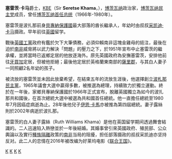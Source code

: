 {{Infobox officeholder
| name = 塞雷茨·卡马爵士<br><small>Sir Seretse Khama</small>
| honorific-prefix = [[阁下|阁下]]
| honorific-suffix = {{postnominals|country=GBR|size=100%|GCB|KBE}}
| order = 第一任[[博茨瓦纳总统|博茨瓦纳总统]]
| image = 1980, Founding President of Botswana() (cropped).jpg
| alt = 
| caption = 塞雷茨·卡马爵士{{KBE}}
| vicepresident = [[奎特·馬西雷|奎特·馬西雷]]
| predecessor = 本人（作为总理）<ref name=Constitution>[http://www.commonlii.org/bw/legis/const/1966/1.html#Ch4P1 The President and Vice President] {{Wayback|url=http://www.commonlii.org/bw/legis/const/1966/1.html#Ch4P1 |date=20120804023106 }}. Chapter 4, Part I, Constitution of Botswana</ref>
| successor = [[奎特·馬西雷|奎特·馬西雷]]
| footnotes = 
| order2 = 第一任[[博茨瓦纳总理|博茨瓦纳总理]]
| predecessor2 = 职务创设
| party = [[博茨瓦纳民主党|博茨瓦纳民主党]]
| successor2 = 本人（作为总统）<ref name=Constitution/>
| birth_name = Seretse Goitsebeng Maphiri Khama
| birth_date = {{birth date|df=yes|1921|7|1}}
| birth_place = [[贝专纳|贝专纳]][[塞羅韋|塞羅韋]]
| death_date = {{death date and age|df=yes|1980|7|13|1921|7|1}}
| death_place = {{BWA}}[[嘉柏隆里|嘉柏隆里]]
| resting_place = Royal Cemetery <br> {{BWA}}[[塞羅韋|塞羅韋]]
| nationality = {{BWA}}
| spouse = {{marriage|{{tsl|en|Ruth Williams Khama}}|1948}}
| relations = 
| children = {{plainlist|
*Jacqueline Khama
*[[伊恩·卡馬|伊恩·卡馬]]
*{{tsl|en|Tshekedi Khama II}}
*Anthony Khama}}
| parents = 
| residence = 
| alma_mater = {{plainlist|
*{{tsl|en|University of Fort Hare}}
*[[牛津大學貝里歐學院|牛津大學貝里歐學院]]}}
| profession = [[大律師|大律師]]
| website = 
| term_start = 1966年9月30日
| term_end = 1980年7月13日
| term_start2 = 1965年3月3日
| term_end2 = 1966年9月30日
}}
'''塞雷茨·卡马'''爵士，[[KBE|KBE]]（Sir '''Seretse Khama'''，{{bd|1921年|7月1日|1980年|7月13日}}），[[博茨瓦纳|博茨瓦纳]]政治家，[[博茨瓦纳民主党|博茨瓦纳民主党]]成员，曾任[[博茨瓦纳总统|博茨瓦纳首任总统]]（1966年-1980年）。

塞雷茨是波扎那前身[[貝專納保護國|貝專納保護國]]最大部落{{le|恩瓦托部落|Mangwato tribe}}的酋长繼承人，年幼时由叔叔[[采凯迪·卡马|采凯迪·卡马]]摄政。早年前往[[英國|英國]]留学。

戰後[[英國工黨|英國工黨]]政府有鑑於欠下大筆債務，必須仰賴南非這塊金雞母的挹注，最後在迫於[[南非|南非]]威脅將以武力解決「問題」的壓力之下，於1951年宣布中止塞雷茨的繼承權，並將當時已返鄉定居的他放逐海外。原先英國政府為安撫塞雷茨，安排他前往[[牙買加|牙買加]]定居，但被他拒絕；最後他定居於英格蘭東南部的[[薩里郡|薩里郡]]，与其白人妻子一同照顧2名年幼的孩子。

被流放的塞雷茨並未因此放棄希望，在結束五年的流放生涯後，他選擇創立[[波札那民主黨|波札那民主黨]]，1965年議會大選中贏得多數，被推選為總理，持續致力於獨立運動。終於在一年後，家鄉貝專納保護國於1966年正式宣布，脫離英國獨立為如今的波扎那共和國後，在首次總統大選中被選為共和國首任總統。他一直擔任總統至1980年7月因癌症病逝為止。28年後他兒子[[伊恩·卡馬|伊恩·卡馬]]亦被推為第四屆總統。妻子露絲則於2002年病逝於波扎那。

塞雷茨的白人妻子露絲（Ruth Williams Khama）是他在英国留学期间透過舞會結識的。二人迅速陷入熱戀並於一年後結婚。其婚事曾引來英國政府、殖民部、公众輿論以及實行[[種族隔離|種族隔離]]政策的[[南非|南非]]当局的阻擾，担任部落摄政的叔叔采凯迪亦坚持反对。此二人的恋情在2016年被改编为好莱坞电影《[[联合王国_(电影)|联合王国]]》。
{{start box}}
{{succession box|首任|[[奎特·马西雷|奎特·马西雷]]|[[博茨瓦纳总统|博茨瓦纳总统]]|1966年-1980年}}
{{end box}}
{{博茨瓦纳总统}}
{{Authority control}}
[[Category:1921年出生|K]]
[[Category:1980年逝世|K]]
[[Category:博茨瓦纳总统|K]]
[[Category:KBE勳銜|K]]